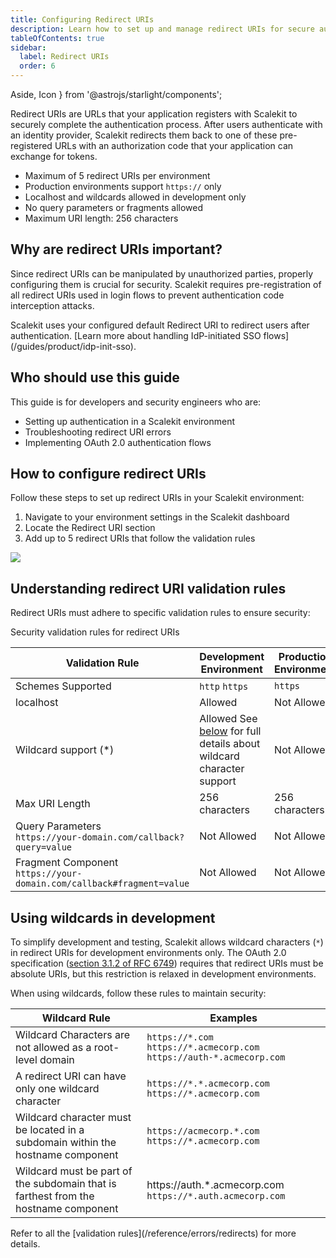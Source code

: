 ```yaml
---
title: Configuring Redirect URIs
description: Learn how to set up and manage redirect URIs for secure authentication in your application.
tableOfContents: true
sidebar:
  label: Redirect URIs
  order: 6
---
```


  Aside, Icon
 } from '@astrojs/starlight/components';

Redirect URIs are URLs that your application registers with Scalekit to securely complete the authentication process. After users authenticate with an identity provider, Scalekit redirects them back to one of these pre-registered URLs with an authorization code that your application can exchange for tokens.

<Aside type="note">
  <ul>
    <li>Maximum of 5 redirect URIs per environment</li>
    <li>Production environments support <code>https://</code> only</li>
    <li>Localhost and wildcards allowed in development only</li>
    <li>No query parameters or fragments allowed</li>
    <li>Maximum URI length: 256 characters</li>
  </ul>
</Aside>

## Why are redirect URIs important?

Since redirect URIs can be manipulated by unauthorized parties, properly configuring them is crucial for security. Scalekit requires pre-registration of all redirect URIs used in login flows to prevent authentication code interception attacks.

<Aside type="tip">
 Scalekit uses your configured default Redirect URI to redirect users after authentication. [Learn more about handling IdP-initiated SSO flows](/guides/product/idp-init-sso).
</Aside>



## Who should use this guide

This guide is for developers and security engineers who are:
- Setting up authentication in a Scalekit environment
- Troubleshooting redirect URI errors
- Implementing OAuth 2.0 authentication flows

## How to configure redirect URIs

Follow these steps to set up redirect URIs in your Scalekit environment:

1. Navigate to your environment settings in the Scalekit dashboard
2. Locate the Redirect URI section
3. Add up to 5 redirect URIs that follow the validation rules

![](@/assets/docs/guides/product/redirect-uris/auth-redirect-uri-0.png)

## Understanding redirect URI validation rules

Redirect URIs must adhere to specific validation rules to ensure security:

<CheckItem>Security validation rules for redirect URIs</CheckItem>

| Validation Rule | Development Environment | Production Environment |
| --- | --- | --- |
| Schemes Supported | <CheckItem>`http`</CheckItem> <CheckItem>`https`</CheckItem> | <CheckItem>`https`</CheckItem> |
| localhost | <CheckItem>Allowed</CheckItem> | <CheckItem iconName="warning">Not Allowed</CheckItem> |
| Wildcard support (*) | <CheckItem>Allowed</CheckItem> See [below](#using-wildcards-in-development) for full details about wildcard character support | <CheckItem iconName="warning">Not Allowed</CheckItem> |
| Max URI Length | 256 characters | 256 characters |
| Query Parameters <br /> `https://your-domain.com/callback?query=value` | <CheckItem iconName="warning">Not Allowed</CheckItem> | <CheckItem iconName="warning">Not Allowed</CheckItem> |
| Fragment Component <br /> `https://your-domain.com/callback#fragment=value` | <CheckItem iconName="warning">Not Allowed</CheckItem> | <CheckItem iconName="warning">Not Allowed</CheckItem> |

## Using wildcards in development

To simplify development and testing, Scalekit allows wildcard characters (`*`) in redirect URIs for development environments only. The OAuth 2.0 specification ([section 3.1.2 of RFC 6749](https://tools.ietf.org/html/rfc6749#section-3.1.2)) requires that redirect URIs must be absolute URIs, but this restriction is relaxed in development environments.

When using wildcards, follow these rules to maintain security:

| Wildcard Rule | Examples |
| --- | --- |
| Wildcard Characters are not allowed as a root-level domain | <CheckItem iconName="warning">`https://*.com`</CheckItem> <CheckItem>`https://*.acmecorp.com`</CheckItem> <CheckItem>`https://auth-*.acmecorp.com`</CheckItem> |
| A redirect URI can have only one wildcard character | <CheckItem iconName="warning">`https://*.*.acmecorp.com`</CheckItem> <CheckItem>`https://*.acmecorp.com`</CheckItem> |
| Wildcard character must be located in a subdomain within the hostname component | <CheckItem iconName="warning">`https://acmecorp.*.com`</CheckItem> <CheckItem>`https://*.acmecorp.com`</CheckItem> |
| Wildcard must be part of the subdomain that is farthest from the hostname component |<CheckItem iconName="warning">https://auth.*.acmecorp.com</CheckItem> <CheckItem>`https://*.auth.acmecorp.com`</CheckItem> |

<Aside type="tip" title="Troubleshooting redirect URI errors">
  Refer to all the [validation rules](/reference/errors/redirects) for more details.
</Aside>
